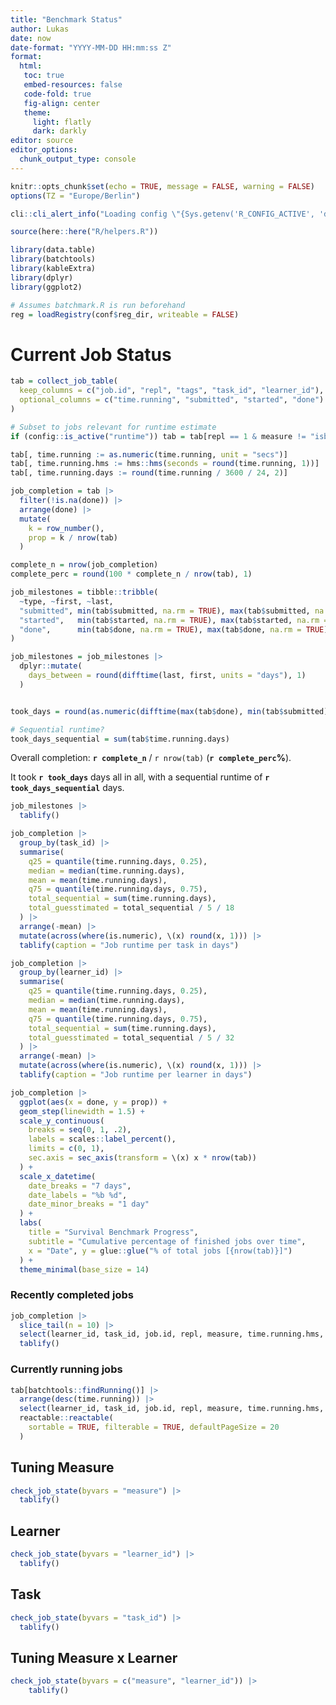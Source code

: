 ```yaml
---
title: "Benchmark Status"
author: Lukas
date: now
date-format: "YYYY-MM-DD HH:mm:ss Z"
format: 
  html:
   toc: true
   embed-resources: false
   code-fold: true
   fig-align: center
   theme:
     light: flatly
     dark: darkly
editor: source
editor_options: 
  chunk_output_type: console
---
```


```r
knitr::opts_chunk$set(echo = TRUE, message = FALSE, warning = FALSE)
options(TZ = "Europe/Berlin")

cli::cli_alert_info("Loading config \"{Sys.getenv('R_CONFIG_ACTIVE', 'default')}\"")

source(here::here("R/helpers.R"))

library(data.table)
library(batchtools)
library(kableExtra)
library(dplyr)
library(ggplot2)

# Assumes batchmark.R is run beforehand
reg = loadRegistry(conf$reg_dir, writeable = FALSE)
```

# Current Job Status

```r
tab = collect_job_table(
  keep_columns = c("job.id", "repl", "tags", "task_id", "learner_id"),
  optional_columns = c("time.running", "submitted", "started", "done")
)

# Subset to jobs relevant for runtime estimate
if (config::is_active("runtime")) tab = tab[repl == 1 & measure != "isbs", ]

tab[, time.running := as.numeric(time.running, unit = "secs")]
tab[, time.running.hms := hms::hms(seconds = round(time.running, 1))]
tab[, time.running.days := round(time.running / 3600 / 24, 2)]

job_completion = tab |>
  filter(!is.na(done)) |>
  arrange(done) |>
  mutate(
    k = row_number(),
    prop = k / nrow(tab)
  )

complete_n = nrow(job_completion)
complete_perc = round(100 * complete_n / nrow(tab), 1)

job_milestones = tibble::tribble(
  ~type, ~first, ~last,
  "submitted", min(tab$submitted, na.rm = TRUE), max(tab$submitted, na.rm = TRUE),
  "started",   min(tab$started, na.rm = TRUE), max(tab$started, na.rm = TRUE),
  "done",      min(tab$done, na.rm = TRUE), max(tab$done, na.rm = TRUE)
)

job_milestones = job_milestones |>
  dplyr::mutate(
    days_between = round(difftime(last, first, units = "days"), 1)
  )


took_days = round(as.numeric(difftime(max(tab$done), min(tab$submitted), units = "days")), 1)

# Sequential runtime?
took_days_sequential = sum(tab$time.running.days)
```

Overall completion: **`r complete_n`** / `r nrow(tab)` (**`r complete_perc`%**).  

It took **`r took_days`** days all in all, with a sequential runtime of **`r took_days_sequential`** days.

```r
job_milestones |> 
  tablify()
```

```r
job_completion |>
  group_by(task_id) |>
  summarise(
    q25 = quantile(time.running.days, 0.25),
    median = median(time.running.days),
    mean = mean(time.running.days),
    q75 = quantile(time.running.days, 0.75),
    total_sequential = sum(time.running.days),
    total_guesstimated = total_sequential / 5 / 18
  ) |>
  arrange(-mean) |>
  mutate(across(where(is.numeric), \(x) round(x, 1))) |>
  tablify(caption = "Job runtime per task in days")

job_completion |>
  group_by(learner_id) |>
  summarise(
    q25 = quantile(time.running.days, 0.25),
    median = median(time.running.days),
    mean = mean(time.running.days),
    q75 = quantile(time.running.days, 0.75),
    total_sequential = sum(time.running.days),
    total_guesstimated = total_sequential / 5 / 32
  ) |>
  arrange(-mean) |>
  mutate(across(where(is.numeric), \(x) round(x, 1))) |>
  tablify(caption = "Job runtime per learner in days")
```


```r
job_completion |>
  ggplot(aes(x = done, y = prop)) +
  geom_step(linewidth = 1.5) +
  scale_y_continuous(
    breaks = seq(0, 1, .2),
    labels = scales::label_percent(), 
    limits = c(0, 1),
    sec.axis = sec_axis(transform = \(x) x * nrow(tab))
  ) +
  scale_x_datetime(
    date_breaks = "7 days", 
    date_labels = "%b %d",
    date_minor_breaks = "1 day"
  ) +
  labs(
    title = "Survival Benchmark Progress",
    subtitle = "Cumulative percentage of finished jobs over time",
    x = "Date", y = glue::glue("% of total jobs [{nrow(tab)}]")
  ) +
  theme_minimal(base_size = 14)
```

### Recently completed jobs

```r
job_completion |>
  slice_tail(n = 10) |>
  select(learner_id, task_id, job.id, repl, measure, time.running.hms, time.running.days) |>
  tablify()
```

### Currently running jobs

```r
tab[batchtools::findRunning()] |>
  arrange(desc(time.running)) |>
  select(learner_id, task_id, job.id, repl, measure, time.running.hms, time.running.days) |>
  reactable::reactable(
    sortable = TRUE, filterable = TRUE, defaultPageSize = 20
  )
```

## Tuning Measure

```r
check_job_state(byvars = "measure") |>
  tablify()

```

## Learner

```r
check_job_state(byvars = "learner_id") |>
  tablify()
```

## Task

```r
check_job_state(byvars = "task_id") |>
  tablify()
```

## Tuning Measure x Learner

```r
check_job_state(byvars = c("measure", "learner_id")) |>
    tablify()
```

